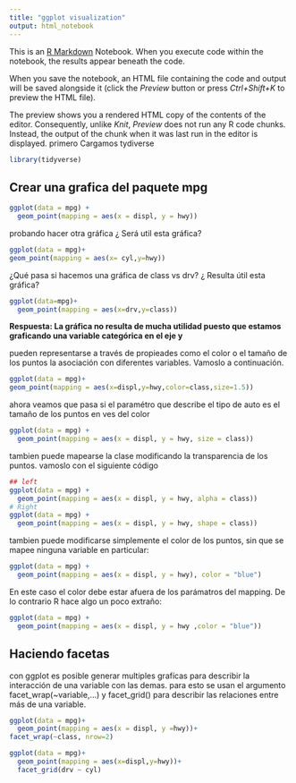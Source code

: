 ```yaml
---
title: "ggplot visualization"
output: html_notebook
---
```


This is an [R Markdown](http://rmarkdown.rstudio.com) Notebook. When you execute code within the notebook, the results appear beneath the code. 




When you save the notebook, an HTML file containing the code and output will be saved alongside it (click the *Preview* button or press *Ctrl+Shift+K* to preview the HTML file).

The preview shows you a rendered HTML copy of the contents of the editor. Consequently, unlike *Knit*, *Preview* does not run any R code chunks. Instead, the output of the chunk when it was last run in the editor is displayed.
 primero Cargamos tydiverse
```r
library(tidyverse)
```
## Crear una grafica del paquete mpg
```r
ggplot(data = mpg) + 
  geom_point(mapping = aes(x = displ, y = hwy))
```
probando hacer otra gráfica
¿ Será util esta gráfica?
```r
ggplot(data = mpg)+
geom_point(mapping = aes(x= cyl,y=hwy))
```
¿Qué pasa si hacemos una gráfica de class vs drv? ¿ Resulta útil esta gráfica?
```r
ggplot(data=mpg)+
  geom_point(mapping = aes(x=drv,y=class))
```
**Respuesta: La gráfica no resulta de mucha utilidad puesto que estamos graficando una variable categórica en el eje y**

pueden representarse a través de propieades como el color o el tamaño de los puntos la asociación con diferentes variables. Vamoslo a continuación.
```r
ggplot(data = mpg)+
geom_point(mapping = aes(x=displ,y=hwy,color=class,size=1.5))
```
ahora veamos que pasa si el paramétro que describe el tipo de auto es el tamaño de los puntos en ves del color
```r
ggplot(data = mpg) + 
  geom_point(mapping = aes(x = displ, y = hwy, size = class))
```

tambien puede mapearse la clase modificando la transparencia de los puntos. vamoslo con el siguiente código
```r
## left
ggplot(data = mpg) + 
  geom_point(mapping = aes(x = displ, y = hwy, alpha = class))
# Right
ggplot(data = mpg) + 
  geom_point(mapping = aes(x = displ, y = hwy, shape = class))
```
tambien puede modificarse simplemente el color de los puntos, sin que se mapee ninguna variable en particular:
```r
ggplot(data = mpg) + 
  geom_point(mapping = aes(x = displ, y = hwy), color = "blue")
```
En este caso el color debe estar afuera de los parámatros del mapping. De lo contrario R hace algo un poco extraño:
```r
ggplot(data = mpg) + 
  geom_point(mapping = aes(x = displ, y = hwy ,color = "blue"))
```
## Haciendo facetas
con ggplot es posible generar multiples grafícas para describir la interacción de una variable con las demas. para esto se usan el argumento facet_wrap(~variable,...) y facet_grid() para describir las relaciones entre más de una variable.

```r
ggplot(data = mpg)+
  geom_point(mapping = aes(x = displ, y =hwy))+
facet_wrap(~class, nrow=2)
```
```r
ggplot(data = mpg)+
  geom_point(mapping = aes(x=displ,y=hwy))+
  facet_grid(drv ~ cyl)
```

